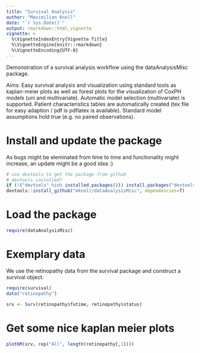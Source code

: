 ```yaml
---
title: "Survival Analysis"
author: "Maximilian Knoll"
date: "`r Sys.Date()`"
output: rmarkdown::html_vignette
vignette: >
  %\VignetteIndexEntry{Vignette Title}
  %\VignetteEngine{knitr::rmarkdown}
  %\VignetteEncoding{UTF-8}
---
```


Demonstration of a survival analysis workflow using the dataAnalysisMisc 
package.

Aims: 
Easy survival analysis and visualization using standard tools
as kaplan-meier plots as well as forest plots for the visualization
of CoxPH models (uni and multivariate). Automatic model selection 
(multivariate) is supported. Patient characteristics tables are 
automatically created (tex file for easy adaption / pdf is pdflatex 
is available). 
Standard model assumptions hold true (e.g. no paired observations).

# Install and update the package

As bugs might be eleminated from time to time and functionality
might increase, an update might be a good idea :)

```r
# use devtools to get the package from github
# devtools installed?
if (!("devtools" %in% installed.packages())) install.packages("devtools")
devtools::install_github("mknoll/dataAnalysisMisc", dependencies=T)
```

# Load the package 
```r
require(dataAnalysisMisc)
```

# Exemplary data

We use the retinopathy data from the survival package and construct
a survival object.
```r
require(survival)
data("retinopathy")

srv <- Surv(retinopathy$futime, retinopathy$status)
```

# Get some nice kaplan meier plots
```r
plotKM(srv, rep("All", length(retinopathy[,1])))
```



